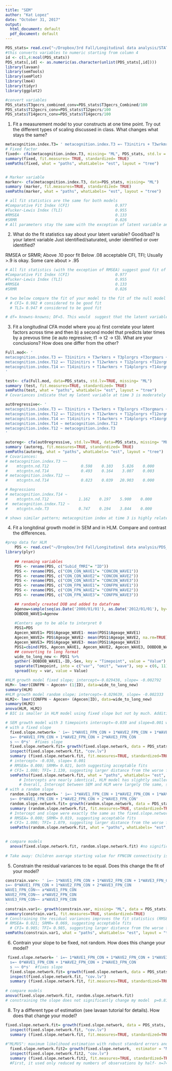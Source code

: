 ```yaml
---
title: "SEM"
author: "Kat Lopez"
date: "October 31, 2017"
output:
  html_document: default
  pdf_document: default
---
```

```r
PDS_stats= read.csv("~/Dropbox/3rd Fall/Longitudinal data analysis/STATS_resting_state_BRIEF.csv")
#this converts variables to numeric starting from column 4
id <- c(1,4:ncol(PDS_stats))
PDS_stats[,id] <- as.numeric(as.character(unlist(PDS_stats[,id])))
library(lavaan)
library(semTools)
library(semPlot)
library(lme4)
library(tidyr)
library(ggplot2)

#convert variables
PDS_stats$T3gecrs_combined_conv=PDS_stats$T3gecrs_Combined/100
PDS_stats$T12gecrs_conv=PDS_stats$T12gecrs/100
PDS_stats$T14gecrs_conv=PDS_stats$T14gecrs/100
```

1) Fit a measurement model to your constructs at one time point. Try out the different types of scaling discussed in class. What changes what stays the same?

```r
metacognition.index.T3= ' metacognition.index.T3 =~ T3initirs + T3wrkmrs + T3plorgrs +T3orgmars + T3monirs' 
# Fixed factor
fixed<- cfa(metacognition.index.T3, missing= "ML", PDS_stats, std.lv = T)
summary(fixed, fit.measures= TRUE, standardized= TRUE)
semPaths(fixed, what = "paths", whatLabels= "est", layout = "tree")


# Marker variable
marker<- cfa(metacognition.index.T3, data=PDS_stats, missing= "ML")
summary (marker, fit.measures=TRUE, standardized= TRUE)
semPaths(marker, what = "paths", whatLabels= "est", layout = "tree")

# all fit statistics are the same for both models
#Comparative Fit Index (CFI)                    0.977
#Tucker-Lewis Index (TLI)                       0.955
#RMSEA                                          0.133
#SRMR                                           0.026
# All parameters stay the same with the exception of latent variable and variances estimates, which is expected as constraints differ between models-->  Fixed factor: constrains variance of latent factor to 1; Marker variable: fixes first factor loading to 1
```

2) What do the fit statistics say about your latent variable? Good/bad? Is your latent variable Just identified/saturated, under identified or over identified?

RMSEA or SRMR; Above .10 poor fit Below .08 acceptable
CFI, TFI; Usually >.9 is okay. Some care about > .95  
```r

# All fit statistics (with the exception of RMSEA) suggest good fit of the latent variable
#Comparative Fit Index (CFI)                    0.977
#Tucker-Lewis Index (TLI)                       0.955
#RMSEA                                          0.133
#SRMR                                           0.026

# two below compare the fit of your model to the fit of the null model
  # CFI= 0.982 # considered to be good fit
  # TLI= 0.947 # considered to be good fit

# df= knowns-knowns; DF=5. This would  suggest that the latent variable is overidentified and thus we are able to assess the fit of the model and estimate the unknown parameters. However, p value of chi square is barely significant (p=0.052)
```

3) Fit a longitudinal CFA model where you a) first correlate your latent factors across time and then b) a second model that predicts later times by a prevous time (ie auto regressive; t1 -> t2 -> t3). What are your conclusions? How does one differ from the other?

```r
Full.mod<- '
metacognition.index.T3 =~ T3initirs + T3wrkmrs + T3plorgrs +T3orgmars + T3monirs 
metacognition.index.T12 =~ T12initirs + T12wrkmrs + T12plorgrs +T12orgmars + T12monirs 
metacognition.index.T14 =~ T14initirs + T14wrkmrs + T14plorgrs +T14orgmars + T14monirs 
'

test<- cfa(Full.mod, data=PDS_stats, std.lv=TRUE, missing= "ML") 
summary (test, fit.measures=TRUE, standardized= TRUE)
semPaths(test, what = "paths", whatLabels= "est", layout = "tree")
# Covariances indicate that my latent variable at time 3 is moderately correlated at time 12(0.598) and 14 (0.493), and that my latent variable at time 12 is highly correlated with time 14 (0.823). All covariances are significant 

aut0regressive<- '
metacognition.index.T3 =~ T3initirs + T3wrkmrs + T3plorgrs +T3orgmars + T3monirs 
metacognition.index.T12 =~ T12initirs + T12wrkmrs + T12plorgrs +T12orgmars + T12monirs 
metacognition.index.T14 =~ T14initirs + T14wrkmrs + T14plorgrs +T14orgmars + T14monirs 
metacognition.index.T14 ~ metacognition.index.T12
metacognition.index.T12 ~ metacognition.index.T3
'

autoreg<- cfa(aut0regressive, std.lv=TRUE, data=PDS_stats, missing= "ML") 
summary (autoreg, fit.measures=TRUE, standardized= TRUE)
semPaths(autoreg, what = "paths", whatLabels= "est", layout = "tree")
# Covariances:
# metacognition.index.T3 ~~                                     
#    mtcgntn.nd.T12              0.598    0.103    5.826    0.000
#    mtcgntn.nd.T14              0.493    0.164    3.007    0.003
# metacognition.index.T12 ~~                                    
#    mtcgntn.nd.T14              0.823    0.039   20.903    0.000

# Regressions
# metacognition.index.T14 ~                                    
#    mtcgntn.nd.T12             1.162    0.197    5.900    0.000
#  metacognition.index.T12 ~                                    
#    mtcgntn.ndx.T3             0.747    0.194    3.844    0.000

# shows similar pattern; metacognition index at time 3 is highly related to time 12, which shows an even higher relationship to time 14. Greater relationship between 12 and 14 relative to the relationship between 3 and 12 may be due to the time interval between data acquisition (i.e. Time between  12 and 14 are closer in proximity)
```

4) Fit a longitdinal growth model in SEM and in HLM. Compare and contrast the differences.

```r
#prep data for HLM
    PDS <- read.csv("~/Dropbox/3rd Fall/Longitudinal data analysis/PDS_II_LI_reduced_09_01_17.csv")
library(plyr)
    
    ## renaming variables
    PDS <- rename(PDS, c("Subid_fMRI"= "ID"))
    PDS <- rename(PDS, c("CON_CON_WAVE1"= "CONCON_WAVE1"))
    PDS <- rename(PDS, c("CON_CON_WAVE2"= "CONCON_WAVE2"))
    PDS <- rename(PDS, c("CON_CON_WAVE3"= "CONCON_WAVE3"))
    PDS <- rename(PDS, c("CON_FPN_WAVE1"= "CONFPN_WAVE1"))
    PDS <- rename(PDS, c("CON_FPN_WAVE2"= "CONFPN_WAVE2"))
    PDS <- rename(PDS, c("CON_FPN_WAVE3"= "CONFPN_WAVE3"))

    ## randomly created DOB and added to dataframe
    Agenow=sample(seq(as.Date('2000/01/01'), as.Date('2012/01/01'), by='day'), 136)
    DOBDOB_WAVE1=Agenow
    
    #Centers age to be able to interpret 0
    PDS1=PDS
    Agecen_WAVE1= PDS$Ageage_WAVE1- mean(PDS1$Ageage_WAVE1)
    Agecen_WAVE2= PDS$Ageage_WAVE2- mean(PDS1$Ageage_WAVE2, na.rm=TRUE)
    Agecen_WAVE3= PDS$Ageage_WAVE3- mean(PDS1$Ageage_WAVE3)
    PDS1=cbind(PDS, Agecen_WAVE1, Agecen_WAVE2, Agecen_WAVE3, DOBDOB_WAVE1)
    ## converting to long format
    wide_to_long_new <- PDS1 %>%
    gather(-DOBDOB_WAVE1,-ID,-Sex, key = "Timepoint", value = "Value") %>%
    separate(Timepoint, into = c("var", "omit", "wave"), sep = c(6, 11)) %>%
    spread(key = var, value = Value)

#HLM growth model fixed slope; intercept=-0.029438, slope= -0.002792
HLM<- lmer(CONFPN ~ Agecen+ (1|ID), data=wide_to_long_new)
summary(HLM)
#HLM growth model random slope; intercept=-0.029639, slope= -0.002333
HLM2<- lmer(CONFPN ~ Agecen+ (Agecen|ID), data=wide_to_long_new)
summary(HLM2)
anova(HLM, HLM2)
# BIC is smaller in HLM model using fixed slope but not by much. Additionally, P was not significant. This would suggest that adding a random slope does not add to the model. 

# SEM growth model with 3 timepoints intercept=-0.030 and slope=0.001 with fixed coefficients  
# with a fixed slope
  fixed.slope.network= ' i=~ 1*WAVE1_FPN_CON + 1*WAVE2_FPN_CON + 1*WAVE3_FPN_CON
  s=~ 0*WAVE1_FPN_CON + 1*WAVE2_FPN_CON + 2*WAVE3_FPN_CON
  s ~~ 0*s'  #fixes slope
  fixed.slope.network.fit= growth(fixed.slope.network, data = PDS_stats, missing= "ML")
  inspect(fixed.slope.network.fit, "cov.lv")
  summary (fixed.slope.network.fit, fit.measures=TRUE, standardized=TRUE)
  # intercept= -0.030, slope= 0.001
  # RMSEA= 0.000; SRMR= 0.021, both suggesting acceptable fits
  # CFI= 1.000; TFI= 1.130, suggesting larger distance from the worse fit (null), larger distance than intercept only
  semPaths(fixed.slope.network.fit, what = "paths", whatLabels= "est", layout = "tree")
      # Intercepts are nearly identical, HLM model has slightly smaller & negative slope.
      # Overall, Intercept between SEM and HLM were largely the same, slopes were similar as well. 
# with a random slope
  random.slope.network= ' i=~ 1*WAVE1_FPN_CON + 1*WAVE2_FPN_CON + 1*WAVE3_FPN_CON
  s=~ 0*WAVE1_FPN_CON + 1*WAVE2_FPN_CON + 2*WAVE3_FPN_CON'
  random.slope.network.fit= growth(random.slope.network, data = PDS_stats, missing= "ML")
  summary (random.slope.network.fit, fit.measures=TRUE, standardized=TRUE)
  # Intercept and slope were exactly the same as the fixed.slope.network.fit. This suggest that introducing a random slope in HLM did not change these figures. There was also no significant differences between HLM and SEM in fitting a random slope
  # RMSEA= 0.000; SRMR= 0.019, suggesting acceptable fits
  # CFI= 1.000; TFI= 1.079, suggesting larger distance from the worse fit (null), although slightly smaller distance than fixed slope
  semPaths(random.slope.network.fit, what = "paths", whatLabels= "est", layout = "tree")

  
# compare models 
  anova(fixed.slope.network.fit, random.slope.network.fit) #no significant differences, adding a random slope does not benefit the model (just like in SEM)
  
# Take away: Children average starting value for FPNCON connectivity is different from zero (negative) but do not show significant differences in starting point and change over time
```

5) Constrain the residual variances to be equal. Does this change the fit of your model? 

```r
constrain.var<- ' i=~ 1*WAVE1_FPN_CON + 1*WAVE2_FPN_CON + 1*WAVE3_FPN_CON
s=~ 0*WAVE1_FPN_CON + 1*WAVE2_FPN_CON + 2*WAVE3_FPN_CON
WAVE1_FPN_CON~~ a*WAVE1_FPN_CON
WAVE2_FPN_CON~~ a*WAVE2_FPN_CON
WAVE3_FPN_CON~~ a*WAVE3_FPN_CON
'
constrain.var1<- growth(constrain.var, missing= "ML", data = PDS_stats)
summary(constrain.var1, fit.measures=TRUE, standardized=TRUE)
# Constraining the residual variances improves the fit statistics (RMSEA & SRMR) but lowers others (CFI & TFI). Overall, there is no remarkable change
# RMSEA= 0.021; SRMR= 0.069, suggesting acceptable fits
  # CFI= 0.985; TFI= 0.985, suggesting larger distance from the worse fit (null)
semPaths(constrain.var1, what = "paths", whatLabels= "est", layout = "tree")
```

6) Contrain your slope to be fixed, not random. How does this change your model?

```r
 fixed.slope.network= ' i=~ 1*WAVE1_FPN_CON + 1*WAVE2_FPN_CON + 1*WAVE3_FPN_CON
  s=~ 0*WAVE1_FPN_CON + 1*WAVE2_FPN_CON + 2*WAVE3_FPN_CON
  s ~~ 0*s'  #fixes slope
  fixed.slope.network.fit= growth(fixed.slope.network, data = PDS_stats, missing= "ML")
  inspect(fixed.slope.network.fit, "cov.lv")
  summary (fixed.slope.network.fit, fit.measures=TRUE, standardized=TRUE)
  
# compare models 
anova(fixed.slope.network.fit, random.slope.network.fit) 
# constraining the slope does not significantly change my model  p=0.8194
```

8) Try a different type of estimation (see lavaan tutorial for details). How does that change your model?

```r
fixed.slope.network.fit= growth(fixed.slope.network, data = PDS_stats, missing= "ML")
  inspect(fixed.slope.network.fit, "cov.lv")
  summary (fixed.slope.network.fit, fit.measures=TRUE, standardized=TRUE)
  
#"MLMVS": maximum likelihood estimation with robust standard errors and a mean- and variance adjusted test statistic (aka the Satterthwaite approach). For complete data only.
  fixed.slope.network.fit2= growth(fixed.slope.network,  estimator = "MLMVS", data = PDS_stats, missing= "ML")
  inspect(fixed.slope.network.fit2, "cov.lv")
  summary (fixed.slope.network.fit2, fit.measures=TRUE, standardized=TRUE)
  #First, it used only reduced my numbers of observations by half- n=74 reflects completed data at all time points. My fit statistics, intercept, and slope do not change very much. Residual cariance for  .WAVE1_FPN_CON changes slightly. Loglikelihood decreases by half from 630 to 359.340
```
